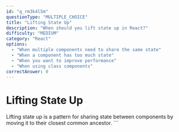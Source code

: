 ```yaml
---
id: "q_rm3k4l5m"
questionType: "MULTIPLE_CHOICE"
title: "Lifting State Up"
description: "When should you lift state up in React?"
difficulty: "MEDIUM"
category: "React"
options:
  - "When multiple components need to share the same state"
  - "When a component has too much state"
  - "When you want to improve performance"
  - "When using class components"
correctAnswer: 0
---
```


# Lifting State Up

Lifting state up is a pattern for sharing state between components by moving it to their closest common ancestor.
\`\`\`
